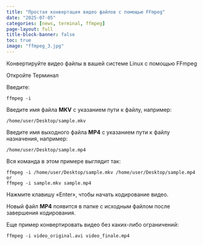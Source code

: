 ```yaml
---
title: "Простая конвертация видео файлов с помощью FFmpeg"
date: "2025-07-05"
categories: [news, terminal, ffmpeg]
page-layout: full
title-block-banner: false
toc: true
image: "ffmpeg_3.jpg"
---
```


Конвертируйте видео файлы в вашей системе Linux с помощью FFmpeg

Откройте Терминал

Введите: 
```
ffmpeg -i
```
Введите имя файла **MKV** с указанием пути к файлу, например:
```
/home/user/Desktop/sample.mkv
```
Введите имя выходного файла **MP4** с указанием пути к файлу назначения, например:
```
/home/user/Desktop/sample.mp4
```
Вся команда в этом примере выглядит так:
```
ffmpeg -i /home/user/Desktop/sample.mkv /home/user/Desktop/sample.mp4
or
ffmpeg -i sample.mkv sample.mp4 
```
Нажмите клавишу «Enter», чтобы начать кодирование видео.

Новый файл **MP4** появится в папке с исходным файлом после завершения кодирования.

Еще пример конвертировать видео без каких-либо ограничений:
```
ffmpeg -i video_original.avi video_finale.mp4
```


